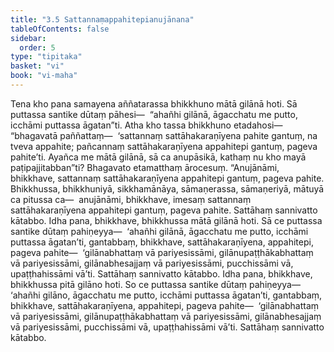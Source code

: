 ```yaml
---
title: "3.5 Sattannaṃappahitepianujānana"
tableOfContents: false
sidebar:
  order: 5
type: "tipitaka"
basket: "vi"
book: "vi-maha"
---
```



<DynamicBreadcrumb />

<Division number="198" book="vi-maha" e="ch" v="3" p="205">

<Paragraph number="867" book="vi-maha">
Tena kho pana samayena aññatarassa bhikkhuno mātā gilānā hoti. Sā puttassa santike dūtaṃ pāhesi—  “ahañhi gilānā, āgacchatu me putto, icchāmi puttassa āgatan”ti. Atha kho tassa bhikkhuno etadahosi—  “bhagavatā paññattaṃ—  ‘sattannaṃ sattāhakaraṇīyena pahite gantuṃ, na tveva appahite; pañcannaṃ sattāhakaraṇīyena appahitepi gantuṃ, pageva pahite’ti. Ayañca me mātā gilānā, sā ca anupāsikā, kathaṃ nu kho mayā paṭipajjitabban”ti? Bhagavato etamatthaṃ ārocesuṃ. “Anujānāmi, bhikkhave, sattannaṃ sattāhakaraṇīyena appahitepi gantuṃ, pageva pahite. Bhikkhussa, bhikkhuniyā, sikkhamānāya, sāmaṇerassa, sāmaṇeriyā, mātuyā ca pitussa ca—  anujānāmi, bhikkhave, imesaṃ sattannaṃ sattāhakaraṇīyena appahitepi gantuṃ, pageva pahite. Sattāhaṃ sannivatto kātabbo.
</Paragraph>

<Paragraph number="868" book="vi-maha">
Idha pana, bhikkhave, bhikkhussa mātā gilānā hoti. Sā ce puttassa santike dūtaṃ pahiṇeyya—  ‘ahañhi gilānā, āgacchatu me putto, icchāmi puttassa āgatan’ti, gantabbaṃ, bhikkhave, sattāhakaraṇīyena, appahitepi, pageva pahite—  ‘gilānabhattaṃ vā pariyesissāmi, gilānupaṭṭhākabhattaṃ vā pariyesissāmi, gilānabhesajjaṃ vā pariyesissāmi, pucchissāmi vā, upaṭṭhahissāmi vā’ti. Sattāhaṃ sannivatto kātabbo.
</Paragraph>

<Paragraph number="869" book="vi-maha">
Idha pana, bhikkhave, bhikkhussa pitā gilāno hoti. So ce puttassa santike dūtaṃ pahiṇeyya—  ‘ahañhi gilāno, āgacchatu me putto, icchāmi puttassa āgatan’ti, gantabbaṃ, bhikkhave, sattāhakaraṇīyena, appahitepi, pageva pahite—  ‘gilānabhattaṃ vā pariyesissāmi, gilānupaṭṭhākabhattaṃ vā pariyesissāmi, gilānabhesajjaṃ vā pariyesissāmi, pucchissāmi vā, upaṭṭhahissāmi vā’ti. Sattāhaṃ sannivatto kātabbo.
</Paragraph>
</Division>